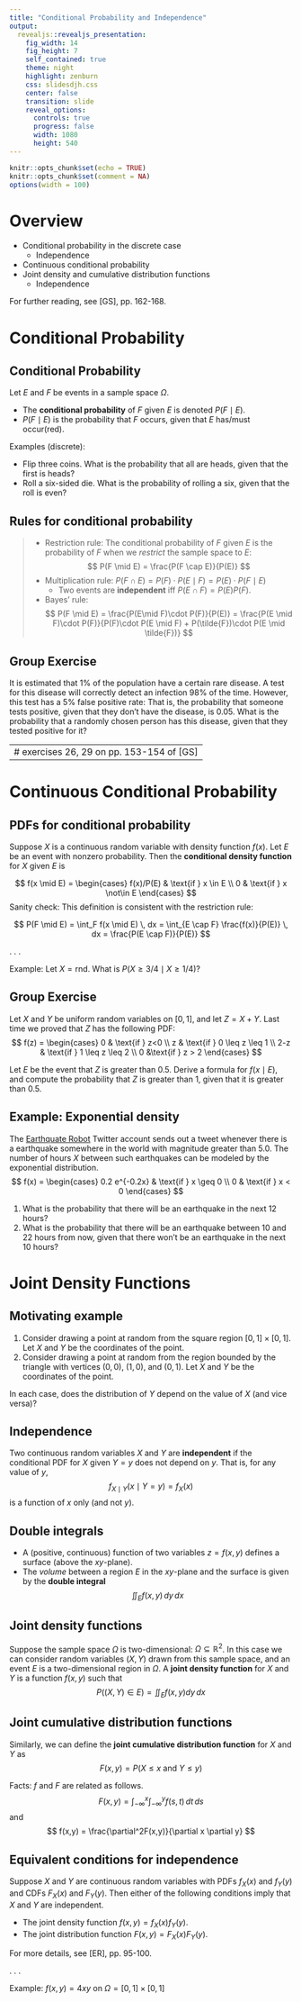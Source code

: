 ```yaml
---
title: "Conditional Probability and Independence"
output: 
  revealjs::revealjs_presentation:
    fig_width: 14 
    fig_height: 7
    self_contained: true
    theme: night
    highlight: zenburn
    css: slidesdjh.css
    center: false
    transition: slide
    reveal_options:
      controls: true
      progress: false
      width: 1080
      height: 540
---
```


```r
knitr::opts_chunk$set(echo = TRUE)
knitr::opts_chunk$set(comment = NA)
options(width = 100)
```


# Overview

- Conditional probability in the discrete case
    - Independence
- Continuous conditional probability
- Joint density and cumulative distribution functions
    - Independence
    
For further reading, see [GS], pp. 162-168.

# Conditional Probability

## Conditional Probability

Let $E$ and $F$ be events in a sample space $\Omega$. 

- The **conditional probability** of $F$ given $E$ is denoted $P(F \mid E)$.
- $P(F \mid E)$ is the probability that $F$ occurs, given that $E$ has/must occur(red).

Examples (discrete):

- Flip three coins. What is the probability that all are heads, given that the first is heads?
- Roll a six-sided die. What is the probability of rolling a six, given that the roll is even?

## Rules for conditional probability

>- Restriction rule: The conditional probability of $F$ given $E$ is the probability of $F$ when we *restrict* the sample space to $E$:
$$
P(F \mid E) = \frac{P(F \cap E)}{P(E)}
$$
>- Multiplication rule: $P(F \cap E) = P(F)\cdot P(E \mid F) = P(E)\cdot P(F \mid E)$
>    - Two events are **independent** iff $P(E \cap F) = P(E)P(F)$.
>- Bayes' rule: 
$$
P(F \mid E) = \frac{P(E\mid F)\cdot P(F)}{P(E)} = \frac{P(E \mid F)\cdot P(F)}{P(F)\cdot P(E \mid F) + P(\tilde{F})\cdot P(E \mid \tilde{F})}
$$

## Group Exercise

It is estimated that 1% of the population have a certain rare disease. A test for this disease will correctly detect an infection 98% of the time. However, this test has a 5% false positive rate: That is, the probability that someone tests positive, given that they don't have the disease, is 0.05. What is the probability that a randomly chosen person has this disease, given that they tested positive for it?

---
# exercises 26, 29 on pp. 153-154 of [GS]
---

# Continuous Conditional Probability

## PDFs for conditional probability

Suppose $X$ is a continuous random variable with density function $f(x)$. Let $E$ be an event with nonzero probability. Then the **conditional density function** for $X$ given $E$ is

$$
f(x \mid E) = \begin{cases} 
f(x)/P(E) & \text{if } x \in E \\
0 & \text{if } x \not\in E
\end{cases}
$$
Sanity check: This definition is consistent with the restriction rule:

$$
P(F \mid E) = \int_F f(x \mid E) \, dx = \int_{E \cap F} \frac{f(x)}{P(E)} \, dx = \frac{P(E \cap F)}{P(E)}
$$

. . .

Example: Let $X = \text{rnd}$. What is $P(X \geq 3/4 \mid X \geq 1/4)$?

## Group Exercise

Let $X$ and $Y$ be uniform random variables on $[0,1]$, and let $Z = X + Y$. Last time we proved that $Z$ has the following PDF:
$$
f(z) = \begin{cases}
0 & \text{if } z<0 \\
z & \text{if } 0 \leq z \leq 1 \\
2-z & \text{if } 1 \leq z \leq 2 \\
0 &\text{if } z > 2
\end{cases}
$$

Let $E$ be the event that $Z$ is greater than 0.5. Derive a formula for $f(x \mid E)$, and compute the probability that $Z$ is greater than 1, given that it is greater than 0.5.

## Example: Exponential density

The [Earthquate Robot](https://twitter.com/earthquakebot) Twitter account sends out a tweet whenever there is a earthquake somewhere in the world with magnitude greater than 5.0. The number of hours $X$ between such earthquakes can be modeled by the exponential distribution.
$$
f(x) = \begin{cases}
0.2 e^{-0.2x} & \text{if } x \geq 0 \\
0 & \text{if } x < 0
\end{cases}
$$

1. What is the probability that there will be an earthquake in the next 12 hours?
2. What is the probability that there will be an earthquake between 10 and 22 hours from now, given that there won't be an earthquake in the next 10 hours?

# Joint Density Functions

## Motivating example

1. Consider drawing a point at random from the square region $[0,1] \times [0,1]$. Let $X$ and $Y$ be the coordinates of the point.
2. Consider drawing a point at random from the region bounded by the triangle with vertices $(0,0)$, $(1,0)$, and $(0,1)$. Let $X$ and $Y$ be the coordinates of the point.

In each case, does the distribution of $Y$ depend on the value of $X$ (and vice versa)?

## Independence

Two continuous random variables $X$ and $Y$ are **independent** if the conditional PDF for $X$ given $Y = y$ does not depend on $y$. That is, for any value of $y$,
$$
f_{X \mid Y}(x \mid Y = y) = f_X(x)
$$
is a function of $x$ only (and not $y$).

## Double integrals

- A (positive, continuous) function of two variables $z = f(x,y)$ defines a surface (above the $xy$-plane).
- The *volume* between a region $E$ in the $xy$-plane and the surface is given by the **double integral**
$$
\iint_E f(x,y)\, dy \, dx
$$

## Joint density functions

Suppose the sample space $\Omega$ is two-dimensional: $\Omega \subseteq \mathbb{R}^2$. In this case we can consider random variables $(X, Y)$ drawn from this sample space, and an event $E$ is a two-dimensional region in $\Omega$. A **joint density function** for $X$ and $Y$ is a function $f(x,y)$ such that
$$
P((X,Y)\in E) = \iint_E f(x,y) dy \, dx
$$

## Joint cumulative distribution functions

Similarly, we can define the **joint cumulative distribution function** for $X$ and $Y$ as
$$
F(x,y) = P(X \leq x \text{ and } Y \leq y)
$$

Facts: $f$ and $F$ are related as follows.
$$
F(x,y) = \int_{-\infty}^x \int_{-\infty}^y f(s,t) \, dt \, ds
$$
and 
$$
f(x,y) = \frac{\partial^2F(x,y)}{\partial x \partial y}
$$


## Equivalent conditions for independence

Suppose $X$ and $Y$ are continuous random variables with PDFs $f_X(x)$ and $f_Y(y)$ and CDFs $F_X(x)$ and $F_Y(y)$. Then either of the following conditions imply that $X$ and $Y$ are independent.

- The joint density function $f(x,y) = f_X(x) f_Y(y)$.
- The joint distribution function $F(x,y) = F_X(x)F_Y(y)$.

For more details, see [ER], pp. 95-100.

. . .

Example: $f(x,y) = 4xy$ on $\Omega = [0,1]\times[0,1]$

